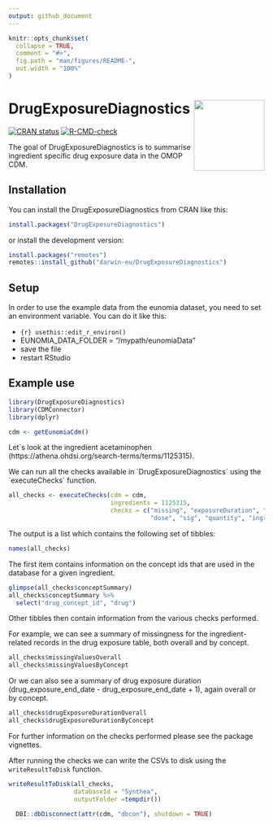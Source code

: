 ```yaml
---
output: github_document
---
```


<!-- README.md is generated from README.Rmd. Please edit that file -->

```r
knitr::opts_chunk$set(
  collapse = TRUE,
  comment = "#>",
  fig.path = "man/figures/README-",
  out.width = "100%"
)
```

# DrugExposureDiagnostics <img src='man/figures/DrugExposureDiagnostics.png' align="right" width="139"/>

<!-- badges: start -->
[![CRAN status](https://www.r-pkg.org/badges/version/DrugExposureDiagnostics)](https://CRAN.R-project.org/package=DrugExposureDiagnostics)
[![R-CMD-check](https://github.com/darwin-eu/DrugExposureDiagnostics/workflows/R-CMD-check/badge.svg)](https://github.com/darwin-eu/DrugExposureDiagnostics/actions)
<!-- badges: end -->

The goal of DrugExposureDiagnostics is to summarise ingredient specific drug exposure data in the OMOP CDM.

## Installation

You can install the DrugExposureDiagnostics from CRAN like this:

``` r
install.packages("DrugExposureDiagnostics")
```
or install the development version:
``` r
install.packages("remotes")
remotes::install_github("darwin-eu/DrugExposureDiagnostics")
```
## Setup

In order to use the example data from the eunomia dataset, you need to set an environment variable. You can do it like this:

* ```{r} usethis::edit_r_environ() ```
* EUNOMIA_DATA_FOLDER = "/mypath/eunomiaData"
* save the file
* restart RStudio

## Example use
```r
library(DrugExposureDiagnostics)
library(CDMConnector)
library(dplyr)
```

```r
cdm <- getEunomiaCdm()
```

Let´s look at the ingredient acetaminophen (https://athena.ohdsi.org/search-terms/terms/1125315).

We can run all the checks available in ´DrugExposureDiagnostics´ using the ´executeChecks´ function. 

```r
all_checks <- executeChecks(cdm = cdm, 
                            ingredients = 1125315, 
                            checks = c("missing", "exposureDuration", "type", "route", "sourceConcept", "daysSupply", "verbatimEndDate", 
                                       "dose", "sig", "quantity", "ingredientOverview", "ingredientPresence", "histogram", "diagnosticsSummary"))
```

The output is a list which contains the following set of tibbles:
```r
names(all_checks)
```

The first item contains information on the concept ids that are used in the database for a given ingredient. 
```r
glimpse(all_checks$conceptSummary)
all_checks$conceptSummary %>% 
  select("drug_concept_id", "drug")
```

Other tibbles then contain information from the various checks performed.

For example, we can see a summary of missingness for the ingredient-related records in the  drug exposure table, both overall and by concept.
```r
all_checks$missingValuesOverall
all_checks$missingValuesByConcept
```

Or we can also see a summary of drug exposure duration (drug_exposure_end_date - drug_exposure_end_date + 1), again overall or by concept.
```r
all_checks$drugExposureDurationOverall
all_checks$drugExposureDurationByConcept
```

For further information on the checks performed please see the package vignettes.

After running the checks we can write the CSVs to disk using the `writeResultToDisk` function.
```r
writeResultToDisk(all_checks,
                  databaseId = "Synthea", 
                  outputFolder =tempdir())
```


```r
  DBI::dbDisconnect(attr(cdm, "dbcon"), shutdown = TRUE)
```
